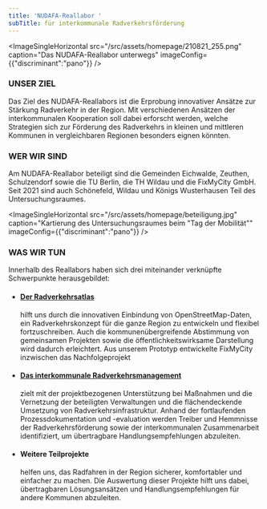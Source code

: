 ```yaml
---
title: 'NUDAFA-Reallabor '
subTitle: für interkommunale Radverkehrsförderung
---
```

<ImageSingleHorizontal src="/src/assets/homepage/210821_255.png" caption="Das NUDAFA-Reallabor unterwegs" imageConfig={{"discriminant":"pano"}} />

### **UNSER ZIEL**

Das Ziel des NUDAFA-Reallabors ist die Erprobung innovativer Ansätze zur Stärkung Radverkehr in der Region. Mit verschiedenen Ansätzen der interkommunalen Kooperation soll dabei erforscht werden, welche Strategien sich zur Förderung des Radverkehrs in kleinen und mittleren Kommunen in vergleichbaren Regionen besonders eignen könnten.&#x20;

### **WER WIR SIND**

Am NUDAFA-Reallabor beteiligt sind die Gemeinden Eichwalde, Zeuthen, Schulzendorf sowie die TU Berlin, die TH Wildau und die FixMyCity GmbH. Seit 2021 sind auch Schönefeld, Wildau und Königs Wusterhausen Teil des Untersuchungsraumes. <TextLinkArrow href="https://next.nudafa.de/ueber-uns/" display="mehr" external={false} />

<ImageSingleHorizontal src="/src/assets/homepage/beteiligung.jpg" caption="Kartierung des Untersuchungsraumes beim &#x22;Tag der Mobilität&#x22;" imageConfig={{"discriminant":"pano"}} />

### **WAS WIR TUN**&#x20;

Innerhalb des Reallabors haben sich drei miteinander verknüpfte Schwerpunkte herausgebildet:

* #### [**Der Radverkehrsatlas**](https://next.nudafa.de/radnetz/einleitung?map=10.4%2F52.368%2F13.622)&#x20;

  hilft uns durch die innovativen Einbindung von OpenStreetMap-Daten, ein Radverkehrskonzept für die ganze Region zu entwickeln und flexibel fortzuschreiben. Auch die kommunenübergreifende Abstimmung von gemeinsamen Projekten sowie die öffentlichkeitswirksame Darstellung wird dadurch erleichtert. Aus unserem Prototyp entwickelte FixMyCity inzwischen das Nachfolgeprojekt <TextLinkArrow href="https://radverkehrsatlas.de/" display="www.radverkehrsatlas.de" external />

* #### [**Das interkommunale Radverkehrsmanagement**](https://next.nudafa.de/begleitforschung/)&#x20;

  zielt mit der projektbezogenen Unterstützung bei Maßnahmen und die Vernetzung der beteiligten Verwaltungen und die flächendeckende Umsetzung von Radverkehrsinfrastruktur. Anhand der fortlaufenden Prozessdokumentation und -evaluation werden Treiber und Hemmnisse der Radverkehrsförderung sowie der interkommunalen Zusammenarbeit identifiziert, um  übertragbare Handlungsempfehlungen abzuleiten.&#x20;

* #### **Weitere Teilprojekte**&#x20;

  helfen uns, das Radfahren in der Region sicherer, komfortabler und einfacher zu machen. Die Auswertung dieser Projekte hilft uns dabei, übertragbaren Lösungsansätzen und Handlungsempfehlungen für andere Kommunen abzuleiten.
